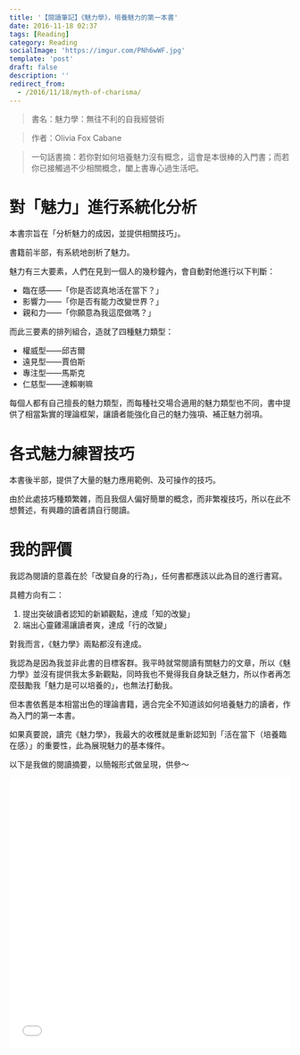 ```yaml
---
title: '【閱讀筆記】《魅力學》，培養魅力的第一本書'
date: 2016-11-18 02:37
tags: [Reading]
category: Reading
socialImage: 'https://imgur.com/PNh6wWF.jpg'
template: 'post'
draft: false
description: ''
redirect_from:
  - /2016/11/18/myth-of-charisma/
---
```


> 書名：魅力學：無往不利的自我經營術

> 作者：Olivia Fox Cabane

> 一句話書摘：若你對如何培養魅力沒有概念，這會是本很棒的入門書；而若你已接觸過不少相關概念，闔上書專心過生活吧。

# 對「魅力」進行系統化分析

本書宗旨在「分析魅力的成因，並提供相關技巧」。

書籍前半部，有系統地剖析了魅力。

魅力有三大要素，人們在見到一個人的幾秒鐘內，會自動對他進行以下判斷：

- 臨在感——「你是否認真地活在當下？」
- 影響力——「你是否有能力改變世界？」
- 親和力——「你願意為我這麼做嗎？」

而此三要素的排列組合，造就了四種魅力類型：

- 權威型——邱吉爾
- 遠見型——賈伯斯
- 專注型——馬斯克
- 仁慈型——達賴喇嘛

每個人都有自己擅長的魅力類型，而每種社交場合適用的魅力類型也不同，書中提供了相當紮實的理論框架，讓讀者能強化自己的魅力強項、補正魅力弱項。

# 各式魅力練習技巧

本書後半部，提供了大量的魅力應用範例、及可操作的技巧。

由於此處技巧種類繁雜，而且我個人偏好簡單的概念，而非繁複技巧，所以在此不想贅述，有興趣的讀者請自行閱讀。

# 我的評價

我認為閱讀的意義在於「改變自身的行為」，任何書都應該以此為目的進行書寫。

具體方向有二：

1. 提出突破讀者認知的新穎觀點，達成「知的改變」
2. 端出心靈雞湯讓讀者爽，達成「行的改變」

對我而言，《魅力學》兩點都沒有達成。

我認為是因為我並非此書的目標客群。我平時就常閱讀有關魅力的文章，所以《魅力學》並沒有提供我太多新觀點，同時我也不覺得我自身缺乏魅力，所以作者再怎麼鼓勵我「魅力是可以培養的」，也無法打動我。

但本書依舊是本相當出色的理論書籍，適合完全不知道該如何培養魅力的讀者，作為入門的第一本書。

如果真要說，讀完《魅力學》，我最大的收穫就是重新認知到「活在當下（培養臨在感）」的重要性，此為展現魅力的基本條件。

以下是我做的閱讀摘要，以簡報形式做呈現，供參～

<iframe
  src="//www.slideshare.net/slideshow/embed_code/key/50LaTnV0itSAwT"
  width="100%"
  height="485"
  frameborder="0"
  marginwidth="0"
  marginheight="0"
  scrolling="no"
  style={{ border: '1px solid #CCC', borderWidth: '1px', marginBottom: '5px', maxWidth: '100%' }}
  allowfullscreen
></iframe>
